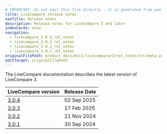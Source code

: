 ```yaml
---
# IMPORTANT: Do not edit this file directly - it is generated from yaml source.
title: LiveCompare release notes
navTitle: Release notes
description: Release notes for LiveCompare 3 and later
indexCards: none
navigation:
  - livecompare_3.0.4_rel_notes
  - livecompare_3.0.3_rel_notes
  - livecompare_3.0.2_rel_notes
  - livecompare_3.0.1_rel_notes
originalFilePath: product_docs/docs/livecompare/3/rel_notes/src/meta.yml
editTarget: originalFilePath
---
```



The LiveCompare documentation describes the latest version of LiveCompare 3.


| LiveCompare version | Release Date |
|---|---|
| [3.0.4](./livecompare_3.0.4_rel_notes) | 02 Sep 2025 |
| [3.0.3](./livecompare_3.0.3_rel_notes) | 17 Feb 2025 |
| [3.0.2](./livecompare_3.0.2_rel_notes) | 21 Nov 2024 |
| [3.0.1](./livecompare_3.0.1_rel_notes) | 30 Sep 2024 |
